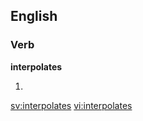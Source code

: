 
==English==

===Verb===
'''interpolates'''

# {{third-person singular of|[[interpolate]]}}

[[sv:interpolates]]
[[vi:interpolates]]
